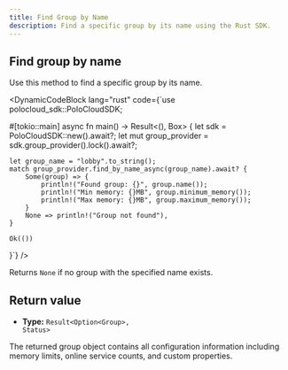 ```yaml
---
title: Find Group by Name
description: Find a specific group by its name using the Rust SDK.
---
```



## Find group by name

Use this method to find a specific group by its name.

<DynamicCodeBlock
  lang="rust"
  code={`use polocloud_sdk::PoloCloudSDK;

#[tokio::main]
async fn main() -> Result<(), Box<dyn std::error::Error>> {
    let sdk = PoloCloudSDK::new().await?;
    let mut group_provider = sdk.group_provider().lock().await?;
    
    let group_name = "lobby".to_string();
    match group_provider.find_by_name_async(group_name).await? {
        Some(group) => {
            println!("Found group: {}", group.name());
            println!("Min memory: {}MB", group.minimum_memory());
            println!("Max memory: {}MB", group.maximum_memory());
        }
        None => println!("Group not found"),
    }
    
    Ok(())
}`}
/>

<Callout type="info">
  Returns <code>None</code> if no group with the specified name exists.
</Callout>

## Return value

- **Type:** <code>Result&lt;Option&lt;Group&gt;, Status&gt;</code>

The returned group object contains all configuration information including memory limits, online service counts, and custom properties.
